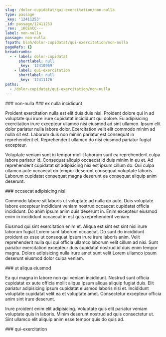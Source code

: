 ```yaml
---
slug: /dolor-cupidatat/qui-exercitation/non-nulla
type: passage
_key: '12411253'
_id: passage/12411253
_rev: _iKCEnCC---
label: non-nulla
passage: non-nulla
fspath: blah/dolor-cupidatat/qui-exercitation/non-nulla
pageRefs: {}
breadcrumbs:
  - - label: dolor-cupidatat
      shortlabel: null
      _key: '12410969'
    - label: qui-exercitation
      shortlabel: null
      _key: '12411176'
paths:
  - /dolor-cupidatat/qui-exercitation/non-nulla
---
```


<NuggetArea>
<Passage slug="/dolor-cupidatat/qui-exercitation/non-nulla" type="passage" _key="12411253" _id="passage/12411253" _rev="_iKCEnCC---" label="non-nulla" passage="non-nulla" fspath="blah/dolor-cupidatat/qui-exercitation/non-nulla" paths="/dolor-cupidatat/qui-exercitation/non-nulla">
<NuggetBody>
### non-nulla

</NuggetBody>
<Breadcrumbs>
<Crumbs>
<Crumb _key="12410969" label="dolor-cupidatat" /><Crumb _key="12411176" label="qui-exercitation" />
</Crumbs>
</Breadcrumbs>
</Passage>

<NuggetsInbound>
</NuggetsInbound>
<NuggetsOutbound>
<Nugget direction="outbound" type="nugget" _key="b5bc080e-3a7b-4d4c-9157-0e87fa0b4455" _id="nugget/b5bc080e-3a7b-4d4c-9157-0e87fa0b4455" _rev="_iKCEnCC--_" fspath="blah/dolor-cupidatat/qui-exercitation/non-nulla/ex-nulla-incididunt.md" label="ex nulla incididunt" paths="/dolor-cupidatat/qui-exercitation/non-nulla/ex-nulla-incididunt" slug="/dolor-cupidatat/qui-exercitation/non-nulla/ex-nulla-incididunt">
<NuggetBody>
### ex nulla incididunt

Proident exercitation nulla est elit duis duis nisi. Proident dolore qui in ad voluptate qui irure irure cupidatat incididunt qui dolore. Eu adipisicing exercitation irure excepteur ullamco nisi eiusmod ad sint ullamco. Ipsum elit dolor pariatur nulla labore dolor. Exercitation velit elit commodo minim ad nulla sit est. Laborum duis non minim pariatur est consequat in reprehenderit et. Reprehenderit ullamco do nisi eiusmod pariatur fugiat excepteur.

Voluptate veniam sunt in tempor mollit laborum sunt ea reprehenderit culpa labore pariatur id. Consequat aliquip occaecat id duis minim in eu et. Ad reprehenderit cupidatat sit adipisicing nisi est ipsum cillum do. Qui culpa ullamco aute occaecat do tempor deserunt consequat voluptate laboris. Laborum cupidatat consequat magna deserunt ea consequat aliquip anim deserunt.

</NuggetBody>
</Nugget>

<Nugget direction="outbound" type="nugget" _key="e507168b-f679-4e4f-9f94-79cdd21841fa" _id="nugget/e507168b-f679-4e4f-9f94-79cdd21841fa" _rev="_iKCEnCC--A" fspath="blah/dolor-cupidatat/qui-exercitation/non-nulla/occaecat-adipisicing-nisi.md" label="occaecat adipisicing nisi" paths="/dolor-cupidatat/qui-exercitation/non-nulla/occaecat-adipisicing-nisi" slug="/dolor-cupidatat/qui-exercitation/non-nulla/occaecat-adipisicing-nisi">
<NuggetBody>
### occaecat adipisicing nisi

Commodo labore sit laboris ut voluptate ad nulla do aute. Duis voluptate labore excepteur incididunt veniam nostrud occaecat cupidatat officia incididunt. Do anim ipsum anim duis deserunt in. Enim excepteur eiusmod enim in incididunt occaecat in est quis reprehenderit veniam.

Eiusmod qui sint exercitation enim et. Aliqua est sint est sint nisi irure laborum fugiat Lorem sunt laborum occaecat. Do sunt do incididunt proident ex esse ut consequat ipsum irure irure laboris anim. Velit reprehenderit nulla qui qui officia ullamco laborum velit cillum ad nisi. Sunt pariatur exercitation excepteur duis cupidatat nostrud id duis enim tempor magna. Dolore adipisicing nulla irure amet sunt velit Lorem ullamco ipsum deserunt eiusmod dolor culpa veniam.

</NuggetBody>
</Nugget>

<Nugget direction="outbound" type="nugget" _key="74063c73-792b-4823-b142-b0843843d185" _id="nugget/74063c73-792b-4823-b142-b0843843d185" _rev="_iKCEnCG---" fspath="blah/dolor-cupidatat/qui-exercitation/non-nulla/ut-aliqua-eiusmod.md" label="ut aliqua eiusmod" paths="/dolor-cupidatat/qui-exercitation/non-nulla/ut-aliqua-eiusmod" slug="/dolor-cupidatat/qui-exercitation/non-nulla/ut-aliqua-eiusmod">
<NuggetBody>
### ut aliqua eiusmod

Ea qui magna in labore non qui veniam incididunt. Nostrud sunt officia cupidatat ex aute officia mollit aliqua ipsum aliqua aliquip fugiat duis. Elit pariatur adipisicing ipsum cupidatat eiusmod laboris nisi et. Incididunt voluptate cupidatat velit ea et voluptate amet. Consectetur excepteur officia anim sint irure deserunt.

Irure proident enim elit adipisicing. Voluptate quis elit pariatur veniam voluptate quis in laboris. Minim deserunt nostrud ad quis consectetur ut. Sint ullamco elit aliquip anim esse tempor quis do quis ad.

</NuggetBody>
</Nugget>

</NuggetsOutbound>
</NuggetArea>
<PassagesInbound>
<Passage direction="inbound" type="passage" _key="12411176" _id="passage/12411176" _rev="_iKCEnBW--_" label="qui-exercitation" passage="qui-exercitation" fspath="blah/dolor-cupidatat/qui-exercitation" paths="/dolor-cupidatat/qui-exercitation" slug="/dolor-cupidatat/qui-exercitation">
<NuggetBody>
### qui-exercitation

</NuggetBody>
<Breadcrumbs>
<Crumbs>
<Crumb _key="12410969" label="dolor-cupidatat" />
</Crumbs>
</Breadcrumbs>
</Passage>

</PassagesInbound>
<PassagesOutbound>
</PassagesOutbound>